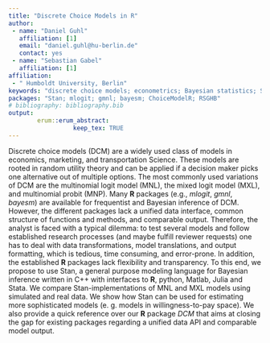 ---
title: "Discrete Choice Models in R"
author:
 - name: "Daniel Guhl"
   affiliation: [1]
   email: "daniel.guhl@hu-berlin.de"
   contact: yes
 - name: "Sebastian Gabel"
   affiliation: [1]
affiliation:
 - " Humboldt University, Berlin"
keywords: "discrete choice models; econometrics; Bayesian statistics; Stan"
packages: "Stan; mlogit; gmnl; bayesm; ChoiceModelR; RSGHB"
# bibliography: bibliography.bib
output:  
        erum::erum_abstract:
                  keep_tex: TRUE
---

Discrete choice models (DCM) are a widely used class of models in
economics, marketing, and transportation Science. These models are
rooted in random utility theory and can be applied if a
decision maker picks one alternative out of multiple options. The most
commonly used variations of DCM are the multinomial logit
model (MNL), the mixed logit model (MXL), and multinomial probit (MNP).
Many **R** packages (e.g., *mlogit*, *gmnl*, *bayesm*) are available for
frequentist and Bayesian inference of DCM. However, the different
packages lack a unified data interface, common structure of functions
and methods, and comparable output. Therefore, the analyst is faced with
a typical dilemma: to test several models and follow established
research processes (and maybe fulfill reviewer requests) one has to deal
with data transformations, model translations, and output formatting,
which is tedious, time consuming, and error-prone. In addition, the
established **R** packages lack flexibility and transparency. To this end,
we propose to use Stan, a general purpose modeling language for Bayesian
inference written in C++ with interfaces to **R**, python, Matlab, Julia
and Stata. We compare Stan-implementations of MNL and MXL models using
simulated and real data. We show how Stan can be used for estimating
more sophisticated models (e. g. models in willingness-to-pay space). We also provide a quick reference over our **R**
package *DCM* that aims at closing the gap for existing packages regarding
a unified data API and comparable model output.

<!--  -->
<!-- **References** -->
<!-- 1. McFadden, D. (1974). Conditional logit analysis of qualitative choice behavior. In Zarembka, P., editor, Frontiers in Econometrics, chapter 4, pages 105–142. Academic Press, New York.
 2. Sonnier, G., Ainslie, A., and Otter, T. (2007). Heterogeneity distributions of willingness-to-pay in choice models. Quantitative Marketing and Economics, 5(3):313–331.
 3. Train, K. E. (2009). Discrete choice methods with simulation. Cambridge University Press, New York, 2nd edition. -->
